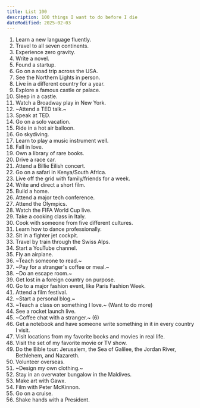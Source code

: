 ```yaml
---
title: List 100
description: 100 things I want to do before I die
dateModified: 2025-02-03
---
```


1. Learn a new language fluently.
1. Travel to all seven continents.
1. Experience zero gravity.
1. Write a novel.
1. Found a startup.
1. Go on a road trip across the USA.
1. See the Northern Lights in person.
1. Live in a different country for a year.
1. Explore a famous castle or palace.
1. Sleep in a castle.
1. Watch a Broadway play in New York.
1. ~Attend a TED talk.~
1. Speak at TED.
1. Go on a solo vacation.
1. Ride in a hot air balloon.
1. Go skydiving.
1. Learn to play a music instrument well.
1. Fall in love.
1. Own a library of rare books.
1. Drive a race car.
1. Attend a Billie Eilish concert.
1. Go on a safari in Kenya/South Africa.
1. Live off the grid with family/friends for a week.
1. Write and direct a short film.
1. Build a home.
1. Attend a major tech conference.
1. Attend the Olympics.
1. Watch the FIFA World Cup live.
1. Take a cooking class in Italy.
1. Cook with someone from five different cultures.
1. Learn how to dance professionally.
1. Sit in a fighter jet cockpit.
1. Travel by train through the Swiss Alps.
1. Start a YouTube channel.
1. Fly an airplane.
1. ~Teach someone to read.~
1. ~Pay for a stranger's coffee or meal.~
1. ~Do an escape room.~
1. Get lost in a foreign country on purpose.
1. Go to a major fashion event, like Paris Fashion Week.
1. Attend a film festival.
1. ~Start a personal blog.~
1. ~Teach a class on something I love.~ (Want to do more)
1. See a rocket launch live.
1. ~Coffee chat with a stranger.~ (6)
1. Get a notebook and have someone write something in it in every country I visit.
1. Visit locations from my favorite books and movies in real life.
1. Visit the set of my favorite movie or TV show.
1. Do the Bible tour: Jerusalem, the Sea of Galilee, the Jordan River, Bethlehem, and Nazareth.
1. Volunteer overseas.
1. ~Design my own clothing.~
1. Stay in an overwater bungalow in the Maldives.
1. Make art with Gawx.
1. Film with Peter McKinnon.
1. Go on a cruise.
1. Shake hands with a President.
